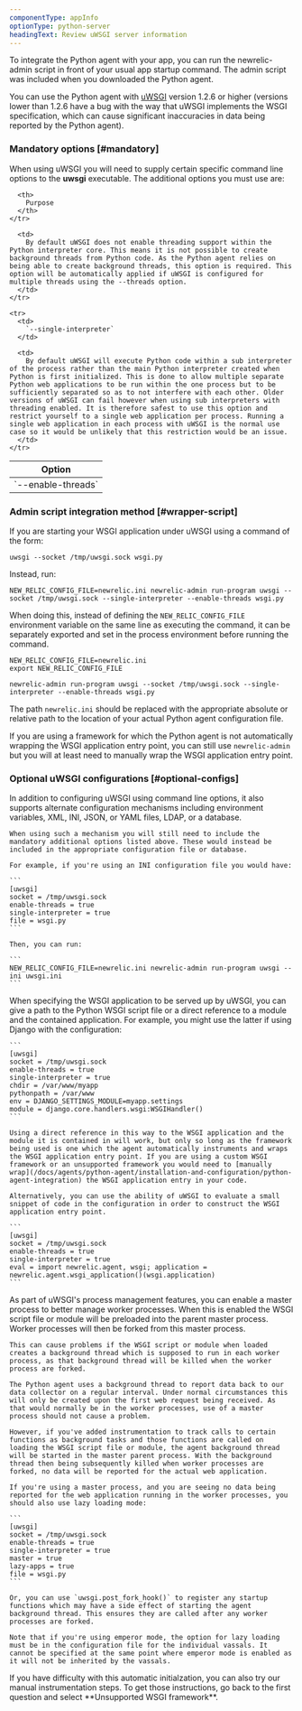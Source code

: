 ```yaml
---
componentType: appInfo
optionType: python-server
headingText: Review uWSGI server information
---
```


To integrate the Python agent with your app, you can run the newrelic-admin script in front of your usual app startup command. The admin script was included when you downloaded the Python agent.

You can use the Python agent with [uWSGI](http://projects.unbit.it/uwsgi/) version 1.2.6 or higher (versions lower than 1.2.6 have a bug with the way that uWSGI implements the WSGI specification, which can cause significant inaccuracies in data being reported by the Python agent).

### Mandatory options [#mandatory]

When using uWSGI you will need to supply certain specific command line options to the **uwsgi** executable. The additional options you must use are:

<table>
  <thead>
    <tr>
      <th width={150}>
        Option
      </th>

      <th>
        Purpose
      </th>
    </tr>
  </thead>

  <tbody>
    <tr>
      <td>
        `--enable-threads`
      </td>

      <td>
        By default uWSGI does not enable threading support within the Python interpreter core. This means it is not possible to create background threads from Python code. As the Python agent relies on being able to create background threads, this option is required. This option will be automatically applied if uWSGI is configured for multiple threads using the --threads option.
      </td>
    </tr>

    <tr>
      <td>
        `--single-interpreter`
      </td>

      <td>
        By default uWSGI will execute Python code within a sub interpreter of the process rather than the main Python interpreter created when Python is first initialized. This is done to allow multiple separate Python web applications to be run within the one process but to be sufficiently separated so as to not interfere with each other. Older versions of uWSGI can fail however when using sub interpreters with threading enabled. It is therefore safest to use this option and restrict yourself to a single web application per process. Running a single web application in each process with uWSGI is the normal use case so it would be unlikely that this restriction would be an issue.
      </td>
    </tr>
  </tbody>
</table>

### Admin script integration method [#wrapper-script]

If you are starting your WSGI application under uWSGI using a command of the form:

```
uwsgi --socket /tmp/uwsgi.sock wsgi.py
```

Instead, run:

```
NEW_RELIC_CONFIG_FILE=newrelic.ini newrelic-admin run-program uwsgi --socket /tmp/uwsgi.sock --single-interpreter --enable-threads wsgi.py
```

When doing this, instead of defining the `NEW_RELIC_CONFIG_FILE` environment variable on the same line as executing the command, it can be separately exported and set in the process environment before running the command.

```
NEW_RELIC_CONFIG_FILE=newrelic.ini
export NEW_RELIC_CONFIG_FILE

newrelic-admin run-program uwsgi --socket /tmp/uwsgi.sock --single-interpreter --enable-threads wsgi.py
```

The path `newrelic.ini` should be replaced with the appropriate absolute or relative path to the location of your actual Python agent configuration file.

If you are using a framework for which the Python agent is not automatically wrapping the WSGI application entry point, you can still use `newrelic-admin` but you will at least need to manually wrap the WSGI application entry point.

### Optional uWSGI configurations [#optional-configs]

<CollapserGroup>
  <Collapser
    className="freq-link"
    id="config-styles"
    title="Configuration styles"
  >
    In addition to configuring uWSGI using command line options, it also supports alternate configuration mechanisms including environment variables, XML, INI, JSON, or YAML files, LDAP, or a database.

    When using such a mechanism you will still need to include the mandatory additional options listed above. These would instead be included in the appropriate configuration file or database.

    For example, if you're using an INI configuration file you would have:

    ```
    [uwsgi]
    socket = /tmp/uwsgi.sock
    enable-threads = true
    single-interpreter = true
    file = wsgi.py
    ```

    Then, you can run:

    ```
    NEW_RELIC_CONFIG_FILE=newrelic.ini newrelic-admin run-program uwsgi --ini uwsgi.ini
    ```
  </Collapser>
  <Collapser
    className="freq-link"
    id="application-mounting"
    title="Application mounting"
  >
    When specifying the WSGI application to be served up by uWSGI, you can give a path to the Python WSGI script file or a direct reference to a module and the contained application. For example, you might use the latter if using Django with the configuration:

    ```
    [uwsgi]
    socket = /tmp/uwsgi.sock
    enable-threads = true
    single-interpreter = true
    chdir = /var/www/myapp
    pythonpath = /var/www
    env = DJANGO_SETTINGS_MODULE=myapp.settings
    module = django.core.handlers.wsgi:WSGIHandler()
    ```

    Using a direct reference in this way to the WSGI application and the module it is contained in will work, but only so long as the framework being used is one which the agent automatically instruments and wraps the WSGI application entry point. If you are using a custom WSGI framework or an unsupported framework you would need to [manually wrap](/docs/agents/python-agent/installation-and-configuration/python-agent-integration) the WSGI application entry in your code.

    Alternatively, you can use the ability of uWSGI to evaluate a small snippet of code in the configuration in order to construct the WSGI application entry point.

    ```
    [uwsgi]
    socket = /tmp/uwsgi.sock
    enable-threads = true
    single-interpreter = true
    eval = import newrelic.agent, wsgi; application = newrelic.agent.wsgi_application()(wsgi.application)
    ```
  </Collapser>
  <Collapser
    className="freq-link"
    id="master-process"
    title="Master process"
  >
    As part of uWSGI's process management features, you can enable a master process to better manage worker processes. When this is enabled the WSGI script file or module will be preloaded into the parent master process. Worker processes will then be forked from this master process.

    This can cause problems if the WSGI script or module when loaded creates a background thread which is supposed to run in each worker process, as that background thread will be killed when the worker process are forked.

    The Python agent uses a background thread to report data back to our data collector on a regular interval. Under normal circumstances this will only be created upon the first web request being received. As that would normally be in the worker processes, use of a master process should not cause a problem.

    However, if you've added instrumentation to track calls to certain functions as background tasks and those functions are called on loading the WSGI script file or module, the agent background thread will be started in the master parent process. With the background thread then being subsequently killed when worker processes are forked, no data will be reported for the actual web application.

    If you're using a master process, and you are seeing no data being reported for the web application running in the worker processes, you should also use lazy loading mode:

    ```
    [uwsgi]
    socket = /tmp/uwsgi.sock
    enable-threads = true
    single-interpreter = true
    master = true
    lazy-apps = true
    file = wsgi.py
    ```

    Or, you can use `uwsgi.post_fork_hook()` to register any startup functions which may have a side effect of starting the agent background thread. This ensures they are called after any worker processes are forked.

    Note that if you're using emperor mode, the option for lazy loading must be in the configuration file for the individual vassals. It cannot be specified at the same point where emperor mode is enabled as it will not be inherited by the vassals.
  </Collapser>
</CollapserGroup>

<Callout variant="tip">
  If you have difficulty with this automatic initialzation, you can also try our manual instrumentation steps. To get those instructions, go back to the first question and select **Unsupported WSGI framework**.
</Callout>
